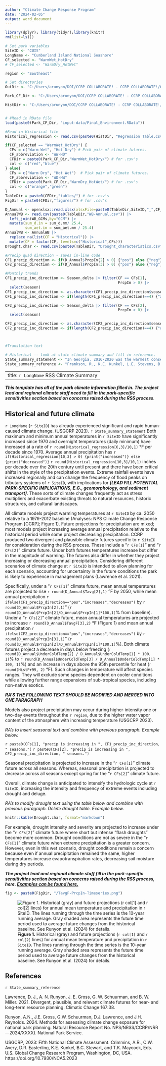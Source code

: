 ```yaml
---
author: "Climate Change Response Program"
date: "2024-02-05"
output: word_document
---
```


```r
library(dplyr); library(tidyr);library(knitr)
rm(list=ls())

# Set park variables
SiteID <- "CUIS"
LongName <- "Cumberland Island National Seashore"
CF_selected <- "WarmWet_HotDry"
# CF_selected <- "WarmDry_HotWet"

region <- "Southeast"

# Set directories
OutDir <- "C:/Users/arunyon/DOI/CCRP COLLABORATE! - CCRP COLLABORATE!/01 PROJECT Collaboration/Science, Adaptation, Planning/Resource Stewardship Strategies (RSS)/Current Park Folders/2023_CUIS"

Park_CF_Dir <- "C:/Users/arunyon/DOI/CCRP COLLABORATE! - CCRP COLLABORATE!/01 PROJECT Collaboration/Science, Adaptation, Planning/Resource Stewardship Strategies (RSS)/Current Park Folders/2023_CUIS/CUIS/"

HistDir <- "C:/Users/arunyon/DOI/CCRP COLLABORATE! - CCRP COLLABORATE!/01 PROJECT Collaboration/Science, Adaptation, Planning/Resource Stewardship Strategies (RSS)/Current Park Folders/2023_CUIS/CUIS-Historical/"


# #Read in RData file
load(paste0(Park_CF_Dir, "input-data/Final_Environment.RData"))

#Read in Historical file
Historical_regression <- read.csv(paste0(HistDir, "Regression Table.csv"))

if(CF_selected == "WarmWet_HotDry") {
  CFs = c("Warm Wet", "Hot Dry") # Pick pair of climate futures.
  CF_abbreviation <- "WW-HD"
  CFDir = paste0(Park_CF_Dir,"WarmWet_HotDry/") # for .csv's
  col <- c("red","blue")
} else{
  CFs = c("Warm Dry", "Hot Wet")  # Pick pair of climate futures.
  CF_abbreviation <- "WD-HW"
  CFDir = paste0(Park_CF_Dir,"WarmDry_HotWet/") # for .csv's
  col <- c("orange","green")
}
TableDir = paste0(CFDir,"tables/") # for .csv's
FigDir = paste0(CFDir,"figures/") # for .csv's

D_Annual <- openxlsx::read.xlsx(xlsxFile=paste0(TableDir,SiteID,"_",CF_abbreviation,"_Plot_data.xlsx"),sheet="D_Annual")
AnnualWB <- read.csv(paste0(TableDir,"WB-Annual.csv")) |> 
  left_join(WB_GCMs,by="GCM") |> 
  mutate(sum_d.in = sum_d.mm/ 25.4,
         sum_aet.in = sum_aet.mm / 25.4)
AnnualWB <- AnnualWB |> 
  replace_na(list(CF = "Historical")) |> 
  mutate(CF = factor(CF, levels=c("Historical",CFs)))
Drought.char <- read.csv(paste0(TableDir, "Drought_characteristics.csv"))

#Precip quad direction - saves in-line code
CF1_precip_direction <- if(D_Annual$PrcpIn[2] > 0) {"pos"} else {"neg"}
CF2_precip_direction <- if(D_Annual$PrcpIn[3] > 0) {"pos"} else {"neg"}

#Monthly trends
CF1_precip_inc_direction <- Season_delta |> filter(CF == CFs[1],
                                                   PrcpIn > 0) |> 
  select(season)  
CF1_precip_inc_direction <- as.character(CF1_precip_inc_direction$season)
CF1_precip_inc_direction <- if(length(CF1_precip_inc_direction)==4) {"all"} else{CF1_precip_inc_direction}

CF2_precip_inc_direction <- Season_delta |> filter(CF == CFs[2],
                                                   PrcpIn > 0) |> 
  select(season)

CF2_precip_inc_direction <- as.character(CF2_precip_inc_direction$season)
CF2_precip_inc_direction <- if(length(CF2_precip_inc_direction)==4) {"all"} else{CF2_precip_inc_direction}



#Translation text

# Historical -- look at state climate summary and fill in reference.
State_summary_statement <- "In Georgia, 2016-2020 was the warmest consecutive 5-year interval in over a century (Runkle et al. 2022)."
State_summary_reference <- "Frankson, R., K.E. Kunkel, L.E. Stevens, B.C. Stewart, W. Sweet, B. Murphey, and S. Rayne, 2022: Georgia State Climate Summary 2022. NOAA Technical Report NESDIS 150-GA. NOAA/NESDIS, Silver Spring, MD, 5 pp."


```

---
title: `r LongName` RSS Climate Summary
---

***This template has all of the park climate information filled in. The project lead and regional climate staff need to fill in the park-specific sensitivities section based on concerns raised during the RSS process.***

## Historical and future climate

`r LongName` (`r SiteID`) has already experienced significant and rapid human-caused climate change. (USGCRP 2023). `r State_summary_statement` Both maximum and minimum annual temperatures in `r SiteID` have significantly increased since 1970 and overnight temperatures (daily minimum) have increased at a rate of `r round(Historical_regression[6,3]/10,1)` °F per decade since 1970. Average annual precipitation has `r if(Historical_regression[10,3] > 0) {print("increased")} else {print("decreased")}` `r round(Historical_regression[10,3]/10,1)` inches per decade over the 20th century until present and there have been critical shifts in the style of the precipitation events. Extreme rainfall events have increased regionally and can change the frequency of flood peaks on tributary systems of `r SiteID`, with implications for ***[LEAD FILL POTENTIAL PARK-SPECIFIC IMPLICATIONS, E.G., geomorphology, and sediment transport]***. These sorts of climate changes frequently act as stress multipliers and exacerbate existing threats to natural resources, historic structures, and cultural landscapes.

All climate models project warming temperatures at `r SiteID` by ca. 2050 relative to a 1979-2012 baseline (Analyses: NPS Climate Change Response Program [CCRP]; Figure 1). Future projections for precipitation are mixed; most models project increasing average annual precipitation relative to the historical period while some project decreasing precipitation. CCRP produced two divergent and plausible climate futures specific to `r SiteID` for consideration during the RSS process. These include a "`r CFs[1]`" and "`r CFs[2]`" climate future. Under both futures temperatures increase but differ in the magnitude of warming. The futures also differ in whether they project increasing or decreasing annual precipitation. Considering different scenarios of climate change at `r SiteID` is intended to allow planning for each scenario, accounting for uncertainty in the future conditions the park is likely to experience in management plans (Lawrence et al. 2021).

Specifically, under a "`r CFs[1]`" climate future, mean annual temperatures are projected to rise `r round(D_Annual$Tavg[2],1)` °F by 2050, while mean annual precipitation `r ifelse(CF1_precip_direction=="pos","increases","decreases")` by `r round(D_Annual$PrcpIn[2],1)`” (`r round(D_Annual$PrcpIn[2]/D_Annual$PrcpIn[1]*100,1)`% from baseline). Under a "`r CFs[2]`" climate future, mean annual temperatures are projected to increase `r round(D_Annual$TavgF[3],2)` °F (Figure 1) and mean annual precipitation `r ifelse(CF2_precip_direction=="pos","increases","decreases")` by `r round(D_Annual$PrcpIn[3],1)`” (`r round(D_Annual$PrcpIn[2]/D_Annual$PrcpIn[1]*100,1)`%). Both climate futures project a decrease in days below freezing (`r round(D_Annual$UnderColdTemp[2] / D_Annual$UnderColdTemp[1] * 100, 1)`% to `r round(D_Annual$UnderColdTemp[3] / D_Annual$UnderColdTemp[1] * 100, 1)`%) and an increase in days above the 95th percentile for heat (`r round(HistPr99, 2)` °F). Such changes in temperature will affect species ranges. They will exclude some species dependent on cooler conditions while allowing further range expansions of sub-tropical species, including non-native exotics.

***RA'S THE FOLLOWING TEXT SHOULD BE MODIFIED AND MERGED INTO ONE PARAGRAPH***

Models also project precipitation may occur during higher-intensity one or two-day events throughout the `r region`, due to the higher water vapor content of the atmosphere with increasing temperature (USGCRP 2023). 

*RA's to insert seasonal text and combine with previous paragraph. Example below.*

`r paste0(CFs[1], "precip is increasing in ", CF1_precip_inc_direction, " seasons.")`
`r paste0(CFs[2], "precip is increasing in ", CF2_precip_inc_direction, " seasons.")`

Seasonal precipitation is projected to increase in the "`r CFs[1]`" climate future across all seasons. Whereas, seasonal precipitation is projected to decrease across all seasons except spring for the "`r CFs[2]`" climate future.

Overall, climate change is anticipated to intensify the hydrologic cycle at `r SiteID`, increasing the intensity and frequency of extreme events including drought and deluge.


*RA's to modify drought text using the table below and combine with previous paragraph. Delete drought table. Example below.*

```r
knitr::kable(Drought.char, format="markdown")
```

For example, drought intensity and severity are projected to increase under the "`r CFs[2]`" climate future where short but intense “flash droughts” become more common. Drought conditions are not as severe in the "`r CFs[1]`" climate future when extreme precipitation is a greater concern. However, even in this wet scenario, drought conditions remain a concern because even if annual precipitation remained the same, higher temperatures increase evapotranspiration rates, decreasing soil moisture during dry periods.

***The project lead and regional climate staff fill in the park-specific sensitivities section based on concerns raised during the RSS process, here. [Examples can be found here.](https://doimspp.sharepoint.com/sites/nps-waso-ccrp/Shared%20Documents/Forms/AllItems.aspx?id=%2Fsites%2Fnps%2Dwaso%2Dccrp%2FShared%20Documents%2F01%20PROJECT%20Collaboration%2FScience%2C%20Adaptation%2C%20Planning%2FResource%20Stewardship%20Strategies%20%28RSS%29%2FExample%20Climate%20Summaries&viewid=a459d1c3%2Dd72a%2D4fec%2D9adc%2D0cc2a4094eba)***

```r
fig <- paste0(FigDir, "/TavgF-PrcpIn-Timeseries.png")

```

![**Figure 1.** Historical (gray) and future projections (`r col[1]` and `r col[2]` lines) for annual mean temperature and precipitation in `r SiteID`. The lines running through the time series is the 10-year running average. Gray shaded area represents the future time period used to average future changes from the historical baseline. See Runyon et al. (2024) for details.](`r fig`)



## References
`r State_summary_reference`

Lawrence, D. J., A. N. Runyon, J. E. Gross, G. W. Schuurman, and B. W. Miller. 2021. Divergent, plausible, and relevant climate futures for near- and long-term resource planning. Climatic Change 167:38.

Runyon, A.N., J.E. Gross, G.W. Schuurman, D.J. Lawrence, and J.H. Reynolds. 2024. Methods for assessing climate change exposure for national park planning. Natural Resource Report No. NPS/NRSS/CCRP/NRR—2024/XXXX). National Park Service.

USGCRP, 2023: Fifth National Climate Assessment. Crimmins, A.R., C.W. Avery, D.R. Easterling, K.E. Kunkel, B.C. Stewart, and T.K. Maycock, Eds. U.S. Global Change Research Program, Washington, DC, USA. https://doi.org/10.7930/NCA5.2023
